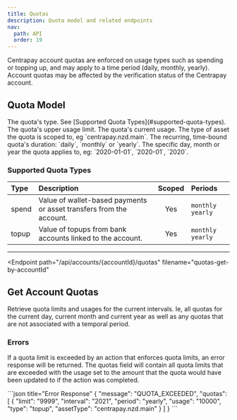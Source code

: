 ```yaml
---
title: Quotas
description: Quota model and related endpoints
nav:
  path: API
  order: 19
---
```


Centrapay account quotas are enforced on usage types such as spending or topping up, and may apply to a time period (daily, monthly, yearly). Account quotas may be affected by the verification status of the Centrapay account.

## Quota Model


<Properties>
  <Property name="type" type="string">
    The quota's type. See [Supported Quota Types](#supported-quota-types).
  </Property>

  <Property name="limit" type="bignumber">
    The quota's upper usage limit.
  </Property>

  <Property name="usage" type="bignumber">
    The quota's current usage.
  </Property>

  <Property name="assetType" type="string">
    The type of asset the quota is scoped to, eg `centrapay.nzd.main`.
  </Property>

  <Property name="period" type="string">
    The recurring, time-bound quota's duration: `daily`, `monthly` or `yearly`.
  </Property>

  <Property name="interval" type="string">
    The specific day, month or year the quota applies to, eg: `2020-01-01`, `2020-01`, `2020`.
  </Property>
</Properties>

### Supported Quota Types

| Type  | Description                                                         | Scoped | Periods            |
|:------|:--------------------------------------------------------------------|:------:|:-------------------|
| spend | Value of wallet-based payments or asset transfers from the account. |   Yes  | `monthly` `yearly` |
| topup | Value of topups from bank accounts linked to the account.           |   Yes  | `monthly` `yearly` |

---

<Endpoint
  path="/api/accounts/{accountId}/quotas"
  filename="quotas-get-by-accountId"
>
  ## Get Account Quotas <Badge type="experimental" />

  Retrieve quota limits and usages for the current intervals. Ie, all quotas for the current day, current month and current year as well as any quotas that are not associated with a temporal period.

  ### Errors

  If a quota limit is exceeded by an action that enforces quota limits, an error response will be returned. The quotas field will contain all quota limits that are exceeded with the usage set to the amount that the quota would have been updated to if the action was completed.

  <CodePanel>
    ```json title="Error Response"
    {
      "message": "QUOTA_EXCEEDED",
      "quotas": [
        {
          "limit": "9999",
          "interval": "2021",
          "period": "yearly",
          "usage": "10000",
          "type": "topup",
          "assetType": "centrapay.nzd.main"
        }
      ]
    }
    ```
  </CodePanel>

</Endpoint>
